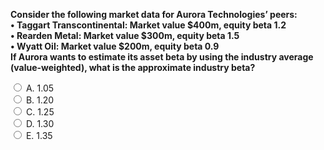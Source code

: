 ::: {.question-block}

<form onsubmit="event.preventDefault(); checkAnswer('module4_mcq_q39')" data-correct-answer="B">
  <strong style="display: block;">
  Consider the following market data for Aurora Technologies’ peers:  
  • Taggart Transcontinental: Market value $400m, equity beta 1.2  
  • Rearden Metal: Market value $300m, equity beta 1.5  
  • Wyatt Oil: Market value $200m, equity beta 0.9  
  If Aurora wants to estimate its asset beta by using the industry average (value-weighted), what is the approximate industry beta?
  </strong>

  <label><input type="radio" name="module4_mcq_q39" value="A"> A. 1.05</label><br>
  <label><input type="radio" name="module4_mcq_q39" value="B"> B. 1.20</label><br>
  <label><input type="radio" name="module4_mcq_q39" value="C"> C. 1.25</label><br>
  <label><input type="radio" name="module4_mcq_q39" value="D"> D. 1.30</label><br>
  <label><input type="radio" name="module4_mcq_q39" value="E"> E. 1.35</label><br>
</form>

<div id="feedback-module4_mcq_q39" class="feedback" data-status="" style="display:none;">
✅ Correct: B. Weighted beta = (400/900)(1.2) + (300/900)(1.5) + (200/900)(0.9) ≈ 1.20.
</div>

:::
